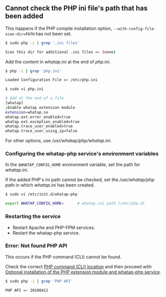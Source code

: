 ## Cannot check the PHP ini file's path that has been added

This happens if the PHP compile installation option, `--with-config-file-scan-dir=PATH` has not been set.

```bash
$ sudo php -i | grep '.ini files'

Scan this dir for additional .ini files => (none)
```

Add the content in _whatap.ini_ at the end of _php.ini_.

```bash
$ php -i | grep 'php.ini'

Loaded Configuration File => /etc/php.ini

$ sudo vi php.ini

# Add at the end of a file
[whatap]
;Enable whatap extension module
extension=whatap.so
whatap.ext.error_enabled=true
whatap.ext.exception_enabled=true
whatap.trace_user_enabled=true
whatap.trace_user_using_ip=false
```

For other options, use _/usr/whatap/php/whatap.ini_.

### Configuring the whatap-php service's environment variables

In the `$WHATAP_CONFIG_HOME` environment variable, set the path for _whatap.ini_.

If the added PHP's ini path cannot be checked, set the _/usr/whatap/php_ path in which _whatap.ini_ has been created.

```bash
$ sudo vi /etc/init.d/whatap-php

export WHATAP_CONFIG_HOME=      # whatap.ini path (/etc/php.d)
```

### Restarting the service

-   Restart Apache and PHP-FPM services. 
-   Restart the whatap-php service.

### Error: Not found PHP API

<!-- 문제 해결 페이지의 수동 설정? -->

<!-- 명령어 경로 확인 후 확장 모듈과 서비스 선택 설치가 진행되는 순서가 필요한지?-->

This occurs if the PHP command (CLI) cannot be found. 

Check the correct [PHP command (CLI) location](#check-php-cli-path) and then proceed with [Optional installation of the PHP extension module and whatap-php service](#extension-modul-manual-setting).

<!--* [PHP 명령어(CLI)의 위치](#php-명령어cli-경로-확인)를 정확히 확인하세요.
* [PHP 확장 모듈 및 whatap-php 서비스 선택 설치](#php-확장-모듈-및-whatap-php-서비스-수동-설정) 항목을 진행하세요.-->

```bash title='Check PHP API version'
$ sudo php -i | grep 'PHP API'

PHP API => 20100412
```
